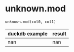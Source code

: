 # unknown.mod { #duckops.unknown.mod }

`unknown.mod(col0, col1)`

| duckdb example | result |
| -------------- | ------ |
| nan | nan |
